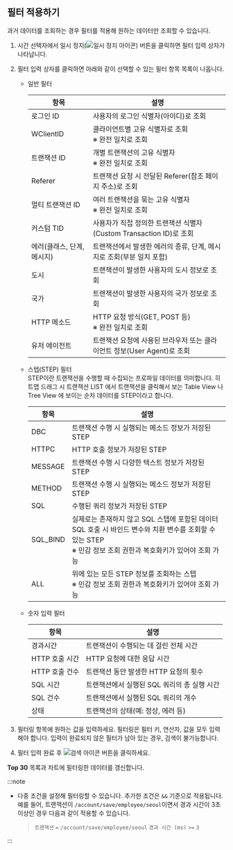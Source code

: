 ## 필터 적용하기

과거 데이터를 조회하는 경우 필터를 적용해 원하는 데이터만 조회할 수 있습니다.

1. 시간 선택자에서 일시 정지(![일시 정지 아이콘](/img/ico-pause.svg)) 버튼을 클릭하면 필터 입력 상자가 나타납니다.

1. 필터 입력 상자를 클릭하면 아래와 같이 선택할 수 있는 필터 항목 목록이 나옵니다.

    * 일반 필터  

        | 항목                       | 설명                                                           |
        | ------------------------ | -------------------------------------------------------------- |
        | 로그인 ID                  | 사용자의 로그인 식별자(아이디)로 조회                                   |
        | WClientID                | 클라이언트별 고유 식별자로 조회 <br /> ※ 완전 일치로 조회                  |
        | 트랜잭션 ID                | 개별 트랜잭션의 고유 식별자 <br /> ※ 완전 일치로 조회                     |
        | Referer                  | 트랜잭션 요청 시 전달된 Referer(참조 페이지 주소)로 조회                  |
        | 멀티 트랜잭션 ID            | 여러 트랜잭션을 묶는 고유 식별자 <br /> ※ 완전 일치로 조회                 |
        | 커스텀 TID                 | 사용자가 직접 정의한 트랜잭션 식별자(Custom Transaction ID)로 조회       |
        | 에러(클래스, 단계, 메시지) | 트랜잭션에서 발생한 에러의 종류, 단계, 메시지로 조회(부분 일치 포함)              |
        | 도시                       | 트랜잭션이 발생한 사용자의 도시 정보로 조회                             |
        | 국가                       | 트랜잭션이 발생한 사용자의 국가 정보로 조회                             |
        | HTTP 메소드                | HTTP 요청 방식(GET, POST 등) <br /> ※ 완전 일치로 조회               |
        | 유저 에이전트              | 트랜잭션 요청에 사용된 브라우저 또는 클라이언트 정보(User Agent)로 조회       |

    * 스텝(STEP) 필터  
    STEP이란 트랜잭션을 수행할 때 수집되는 프로파일 데이터를 의미합니다. 히트맵 드래그 시 트랜잭션 LIST 에서 트랜잭션을 클릭해서 보는 Table View 나 Tree View 에 보이는 순차 데이터를 STEP이라고 합니다.

        | 항목       | 설명                                                                                                                                                   |
        | --------- | ---------------------------------------------------------------------------------------------------------------------------------------------------- |
        | DBC       | 트랜잭션 수행 시 실행되는 메소드 정보가 저장된 STEP                                                                                                             |
        | HTTPC     | HTTP 호출 정보가 저장된 STEP                                                                                                                             |
        | MESSAGE   | 트랜잭션 수행 시 다양한 텍스트 정보가 저장된 STEP                                                                                                                |
        | METHOD    | 트랜잭션 수행 시 실행되는 메소드 정보가 저장된 STEP                                                                                                             |
        | SQL       | 수행된 쿼리 정보가 저장된 STEP                                                                                                                             |
        | SQL_BIND  | 실제로는 존재하지 않고 SQL 스텝에 포함된 데이터 <br /> SQL 호출 시 바인드 변수와 치환 변수를 조회할 수 있는 STEP <br />※ 민감 정보 조회 권한과 복호화키가 있어야 조회 가능 |
        | ALL       | 위에 있는 모든 STEP 정보를 조회하는 스텝 <br /> ※ 민감 정보 조회 권한과 복호화키가 있어야 조회 가능                                                          |

    * 숫자 입력 필터  

        | 항목             | 설명 |
        |-----------------|------|
        | 경과시간          | 트랜잭션이 수행되는 데 걸린 전체 시간 |
        | HTTP 호출 시간    | HTTP 요청에 대한 응답 시간 |
        | HTTP 호출 건수    | 트랜잭션 동안 발생한 HTTP 요청의 횟수 |
        | SQL 시간         | 트랜잭션에서 실행된 SQL 쿼리의 총 실행 시간 |
        | SQL 건수         | 트랜잭션에서 실행된 SQL 쿼리의 개수 |
        | 상태             | 트랜잭션의 상태(예: 정상, 에러 등) |


1. 필터링 항목에 원하는 값을 입력하세요. 필터링은 필터 키, 연산자, 값을 모두 입력해야 합니다. 입력이 완료되지 않은 필터가 남아 있는 경우, 검색이 불가능합니다.

1. 필터 입력 완료 후 ![검색 아이콘](/img/ico-btn-search.png) 버튼을 클릭하세요. 

**Top 30** 목록과 <Cmdname sid="transaction_map" className="uitext" /> 차트에 필터링한 데이터를 갱신합니다.

:::note

* 다중 조건을 설정해 필터링할 수 있습니다. 추가한 조건은 `&&` 기준으로 적용됩니다. 예를 들어, 트랜잭션이 `/account/save/employee/seoul`이면서 경과 시간이 3초 이상인 경우 다음과 같이 적용할 수 있습니다.

  > `트랜잭션` `=` `/account/save/employee/seoul` `경과 시간 (ms)` `>=` `3`

:::